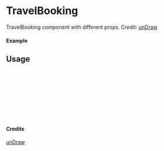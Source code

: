 
<Meta of={TravelBooking} title="unDraw/TravelBooking" />

# TravelBooking

TravelBooking component with different props.
Credit: [unDraw](https://undraw.co/illustrations)

#### Example

<Canvas of={TravelBooking.Primary} />

## Usage

```ts
import { TravelBooking } from "yadl-ui";

const Example = () => {
  return (
      <TravelBooking />
  );
};

export default Example;
```

#### Credits
[unDraw](https://undraw.co/illustrations)
